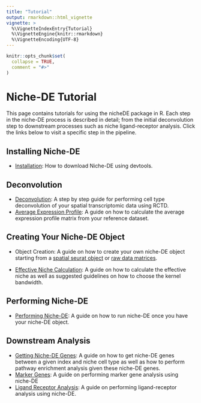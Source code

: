 ```yaml
---
title: "Tutorial"
output: rmarkdown::html_vignette
vignette: >
  %\VignetteIndexEntry{Tutorial}
  %\VignetteEngine{knitr::rmarkdown}
  %\VignetteEncoding{UTF-8}
---
```


```r
knitr::opts_chunk$set(
  collapse = TRUE,
  comment = "#>"
)
```

# Niche-DE Tutorial
This page contains tutorials for using the nicheDE package in R. Each step in the niche-DE process is described in detail; from the initial deconvolution step to downstream processes such as niche ligand-receptor analysis. Click the links below to visit a specific step in the pipeline.

## Installing Niche-DE 

+ [Installation](Installation.html): How to download Niche-DE  using devtools.

## Deconvolution

+ [Deconvolution](Deconvolution.html): A step by step guide for performing cell type deconvolution of your spatial transcriptomic data using RCTD.
+ [Average Expression Profile](Average_Expression_Profile_Calculation.html): A guide on how to calculate the average expression profile matrix from your reference dataset.

## Creating Your Niche-DE Object
+ Object Creation: A guide on how to create your own niche-DE object starting from a [spatial seurat object](Object_Creation_Seurat.html) or [raw data matrices](Object_Creation.html).

+ [Effective Niche Calculation](Effective_Niche_Calculation.html): A guide on how to calculate the effective niche as well as suggested guidelines on how to choose the kernel bandwidth.

## Performing Niche-DE 

+ [Performing Niche-DE](Performing_Niche_DE.html): A guide on how to run niche-DE once you have your niche-DE object.

## Downstream Analysis

+ [Getting Niche-DE Genes](Getting_Niche_DE_Genes.html): A guide on how to get niche-DE genes between a given index and niche cell type as well as how to perform pathway enrichment analysis given these niche-DE genes.
+ [Marker Genes](Marker_Genes.html): A guide on performing marker gene analysis using niche-DE
+ [Ligand Receptor Analysis](Ligand_Receptor_Analysis.html): A guide on performing ligand-receptor analysis using niche-DE.
